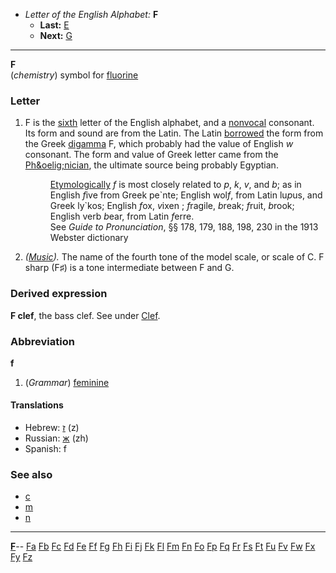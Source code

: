 *''Letter of the English Alphabet:'' '''F'''
**'''Last:''' [[E]]
**'''Next:''' [[G]]
----

'''F'''<br>(''chemistry'') symbol for [[fluorine]]

===Letter===
#F is the [[sixth]] letter of the English alphabet, and a [[nonvocal]] consonant. Its form and sound are from the Latin. The Latin [[borrowed]] the form from the Greek [[digamma]] &#988;, which probably had the value of English ''w'' consonant. The form and value of Greek letter came from the [[Ph&oelig;nician]], the ultimate source being probably Egyptian. 
#:[[Etymologically]] ''f'' is most closely related to ''p'', ''k'', ''v'', and ''b''; as in English ''f''ive from Greek pe`nte; English wol''f'', from Latin lu''p''us, and Greek ly`kos; English ''f''ox, ''v''ixen ; ''f''ragile, ''b''reak; ''f''ruit, ''b''rook; English verb ''b''ear, from Latin ''f''erre. 
#:See ''Guide to Pronunciation'', &sect;&sect; 178, 179, 188, 198, 230 in the 1913 Webster dictionary
#''([[Music]]).'' The name of the fourth tone of the model scale, or scale of C. F sharp (F&#9839;) is a tone intermediate between F and G.
===Derived expression===
'''F clef''', the bass clef. See under [[Clef]].

===Abbreviation===
'''f'''

# (''Grammar'') [[feminine]]

====Translations====
*Hebrew: [[ז]] (z)
*Russian: [[ж]] (zh)
*Spanish: f

===See also===
*[[c]]
*[[m]]
*[[n]]

----
{{indexletters1}}  '''[http://wiktionary.org/w/wiki.phtml?title=Special:Allpages&from=F F] '''-- [http://wiktionary.org/w/wiki.phtml?title=Special:Allpages&from=Fa Fa] [http://wiktionary.org/w/wiki.phtml?title=Special:Allpages&from=Fb Fb] [http://wiktionary.org/w/wiki.phtml?title=Special:Allpages&from=Fc Fc] [http://wiktionary.org/w/wiki.phtml?title=Special:Allpages&from=Fd Fd] [http://wiktionary.org/w/wiki.phtml?title=Special:Allpages&from=Fe Fe] [http://wiktionary.org/w/wiki.phtml?title=Special:Allpages&from=Ff Ff] [http://wiktionary.org/w/wiki.phtml?title=Special:Allpages&from=Fg Fg] [http://wiktionary.org/w/wiki.phtml?title=Special:Allpages&from=Fh Fh] [http://wiktionary.org/w/wiki.phtml?title=Special:Allpages&from=Fi Fi] [http://wiktionary.org/w/wiki.phtml?title=Special:Allpages&from=Fj Fj] [http://wiktionary.org/w/wiki.phtml?title=Special:Allpages&from=Fk Fk] [http://wiktionary.org/w/wiki.phtml?title=Special:Allpages&from=Fl Fl] [http://wiktionary.org/w/wiki.phtml?title=Special:Allpages&from=Fm Fm] [http://wiktionary.org/w/wiki.phtml?title=Special:Allpages&from=Fn Fn] [http://wiktionary.org/w/wiki.phtml?title=Special:Allpages&from=Fo Fo] [http://wiktionary.org/w/wiki.phtml?title=Special:Allpages&from=Fp Fp] [http://wiktionary.org/w/wiki.phtml?title=Special:Allpages&from=Fq Fq] [http://wiktionary.org/w/wiki.phtml?title=Special:Allpages&from=Fr Fr] [http://wiktionary.org/w/wiki.phtml?title=Special:Allpages&from=Fs Fs] [http://wiktionary.org/w/wiki.phtml?title=Special:Allpages&from=Ft Ft] [http://wiktionary.org/w/wiki.phtml?title=Special:Allpages&from=Fu Fu] [http://wiktionary.org/w/wiki.phtml?title=Special:Allpages&from=Fv Fv] [http://wiktionary.org/w/wiki.phtml?title=Special:Allpages&from=Fw Fw] [http://wiktionary.org/w/wiki.phtml?title=Special:Allpages&from=Fx Fx] [http://wiktionary.org/w/wiki.phtml?title=Special:Allpages&from=Fy Fy] [http://wiktionary.org/w/wiki.phtml?title=Special:Allpages&from=Fz Fz]<br>
{{indexletters2}}